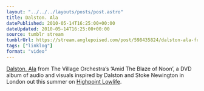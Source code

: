 ```yaml
---
layout: "../../../layouts/posts/post.astro"
title: Dalston. Ala
datePublished: 2010-05-14T16:25:00+00:00
dateUpdated: 2010-05-14T16:25:00+00:00
source: tumblr stream
tumblrUrl: https://stream.anglepoised.com/post/598435824/dalston-ala-from-the-village-orchestras-amid
tags: ["linklog"]
format: "video"
---
```



<Vimeo id="https://vimeo.com/11467858" />

[Dalston. Ala][1] from The Village Orchestra&rsquo;s &lsquo;Amid The Blaze of Noon&rsquo;, a DVD album of audio and visuals inspired by Dalston and Stoke Newington in London out this summer on [Highpoint Lowlife][2].

[1]: https://vimeo.com/11467858
[2]: http://highpointlowlife.com/
